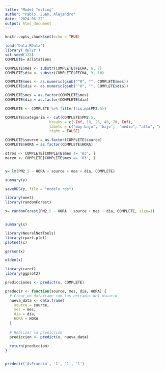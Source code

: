 ---
title: "Model Testing"
author: "Pablo, Juan, Alejandro"
date: "2024-06-22"
output: html_document
---

```{r setup, include=FALSE}
knitr::opts_chunk$set(echo = TRUE)
```




```{r}
load('Data.RData')
library('dplyr')
set.seed(123)
COMPLETE= AllStations

COMPLETE$mes <- substr(COMPLETE$FECHA, 6, 7)
COMPLETE$dia <- substr(COMPLETE$FECHA, 9, 10)

COMPLETE$mes <- as.numeric(gsub("^0", "", COMPLETE$mes))
COMPLETE$dia <- as.numeric(gsub("^0", "", COMPLETE$dia))

COMPLETE$mes = as.factor(COMPLETE$mes)
COMPLETE$dia = as.factor(COMPLETE$dia)

COMPLETE <- COMPLETE %>% filter(!is.na(PM2.5))

COMPLETE$categoria <- cut(COMPLETE$PM2.5, 
                    breaks = c(-Inf, 10, 25, 40, 70, Inf), 
                    labels = c("muy bajo", 'bajo',  "medio", "alto", "muy alto"), 
                    right = FALSE)

COMPLETE$source = as.factor(COMPLETE$source)
COMPLETE$HORA = as.factor(COMPLETE$HORA)

otros <- COMPLETE[COMPLETE$mes != '03', ]
marzo <- COMPLETE[COMPLETE$mes == '03', ]



```

```{r}
y= lm(PM2.5 ~ HORA + source + mes + dia, COMPLETE)

summary(y)

saveRDS(y, file = "modelo.rds")
```


```{r}
library(nnet)
library(randomForest)

x= randomForest(PM2.5 ~ HORA + source + mes + dia, COMPLETE, size=1)


summary(x)

```

```{r}
library(NeuralNetTools)
library(rpart.plot)
plotnet(x)
```
```{r}
garson(x)
```

```{r}
olden(x)
```

```{r}
library(caret)
library(ggplot2)

predicciones <- predict(x, COMPLETE)

```



```{r}
predecir <- function(source, mes, dia, HORA) {
  # Crear un dataframe con las entradas del usuario
  nueva_data <- data.frame(
    source = source,
    mes = mes,
    dia = dia,
    HORA = HORA
  )
  
  # Realizar la predicción
  prediccion <- predict(x, nueva_data)
  
  return(prediccion)
}


predecir('AvFrancia', '1', '1', '1')
```

